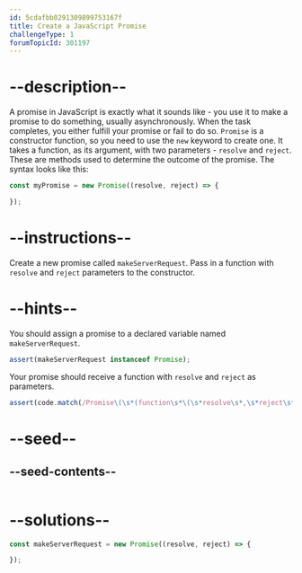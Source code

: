 ```yaml
---
id: 5cdafbb0291309899753167f
title: Create a JavaScript Promise
challengeType: 1
forumTopicId: 301197
---
```


# --description--

A promise in JavaScript is exactly what it sounds like - you use it to make a promise to do something, usually asynchronously. When the task completes, you either fulfill your promise or fail to do so. `Promise` is a constructor function, so you need to use the `new` keyword to create one. It takes a function, as its argument, with two parameters - `resolve` and `reject`. These are methods used to determine the outcome of the promise. The syntax looks like this:

```js
const myPromise = new Promise((resolve, reject) => {

});
```

# --instructions--

Create a new promise called `makeServerRequest`. Pass in a function with `resolve` and `reject` parameters to the constructor.

# --hints--

You should assign a promise to a declared variable named `makeServerRequest`.

```js
assert(makeServerRequest instanceof Promise);
```

Your promise should receive a function with `resolve` and `reject` as parameters.

```js
assert(code.match(/Promise\(\s*(function\s*\(\s*resolve\s*,\s*reject\s*\)\s*{|\(\s*resolve\s*,\s*reject\s*\)\s*=>\s*{)[^}]*}/g));
```

# --seed--

## --seed-contents--

```js
```

# --solutions--

```js
const makeServerRequest = new Promise((resolve, reject) => {

});
```
